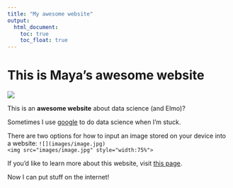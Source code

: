 ```yaml
---
title: "My awesome website"
output: 
  html_document:
    toc: true
    toc_float: true
---
```


# This is Maya's awesome website

![](https://media.giphy.com/media/drXGoW1iudhKw/giphy.gif)

This is an **awesome website** about data science (and Elmo)?

Sometimes I use [google](https://www.google.com/) to do data science when I'm stuck.


There are two options for how to input an image stored on your device into a website:
`![](images/image.jpg)`  
`<img src="images/image.jpg" style="width:75%">`

If you'd like to learn more about this website, visit [this page](about.html).

Now I can put stuff on the internet!